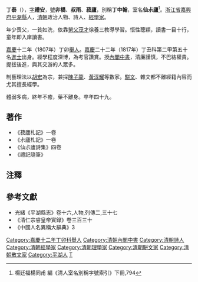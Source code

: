 '''丁泰'''（{{bd|生年不詳||卒年不詳|catIdx=D丁}}），[[表字|字]]'''禮安'''，[[號|號]]'''卯橋'''、'''叔雨'''、'''菽廬'''，別稱'''丁中翰'''，室名'''仙尗廬'''<ref>楊廷福楊同甫 編《清人室名別稱字號索引》下冊,794</ref>。[[浙江省|浙江省]][[嘉興府|嘉興府]][[平湖縣|平湖縣]]人，[[清朝|清朝]]政治人物、詩人、[[經學家|經學家]]。   

年少喪父，一貧如洗，依靠[[舅父|舅父]][[茂才|茂才]]徐養三教導學習。悟性聰穎，讀書一目十行，童年即入庠讀書。

[[嘉慶|嘉慶]]十二年（1807年）丁卯[[舉人|舉人]]。[[嘉慶|嘉慶]]二十二年（1817年）丁丑科第二甲第五十名[[進士|進士]]出身。經學程度深博，為考官讚賞。授[[內閣中書|內閣中書]]，清廉謹慎，不巴結權貴。提拔後進，與其交游的人眾多。

制藝理法以[[胡宏_(理学家)|胡宏]]為宗，兼採[[陳子龍|陳子龍]]、[[黃淳耀|黃淳耀]]等數家。[[駢文|駢文]]、雜文都不離經籍內容而尤其擅長經學。

體弱多病，終年不癒，藥不離身。卒年四十九。

== 著作 ==
*《菽廬札記》一卷
*《尗廬札記》一卷
*《仙尗廬詩集》四卷
*《禮記隨筆》 

== 注釋 ==
{{reflist}}

== 參考文獻 ==
*光緒《平湖縣志》卷十六,人物,列傳二,三十七
*《清仁宗睿皇帝實錄》卷三百三十
*《中國人名異稱大辭典》3

{{清朝人物小作品}}
{{嘉慶二十二年丁丑科殿試金榜}}
{{DEFAULTSORT:Ding丁}}
[[Category:嘉慶十二年丁卯科舉人|Category:嘉慶十二年丁卯科舉人]]
[[Category:清朝內閣中書|Category:清朝內閣中書]]
[[Category:清朝詩人|Category:清朝詩人]]
[[Category:清朝經學家|Category:清朝經學家]]
[[Category:清朝理學家|Category:清朝理學家]]
[[Category:清朝駢文家|Category:清朝駢文家]]
[[Category:清朝散文家|Category:清朝散文家]]
[[Category:平湖人|Category:平湖人]]
[[Category:丁姓|T]]